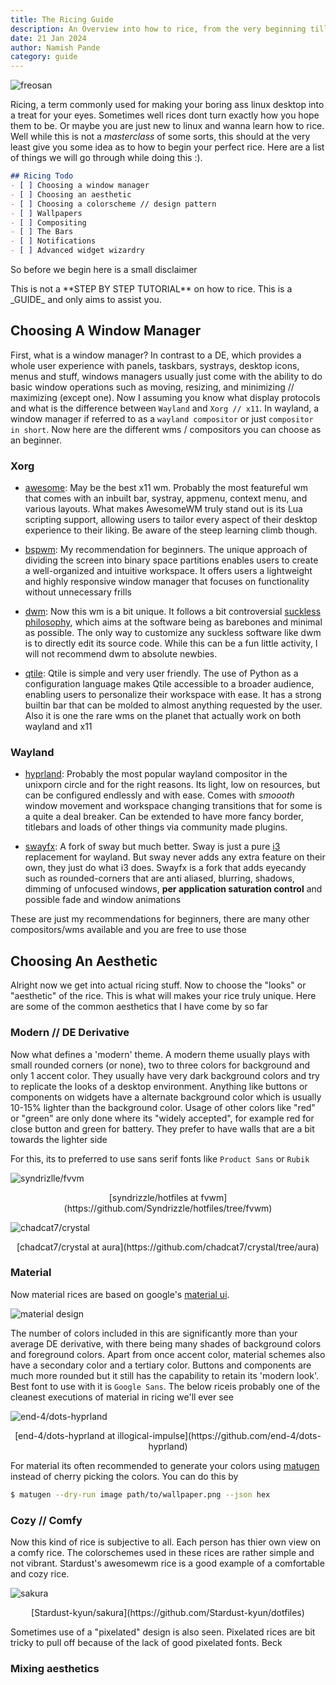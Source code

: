 ```yaml
---
title: The Ricing Guide
description: An Overview into how to rice, from the very beginning till the end.
date: 21 Jan 2024
author: Namish Pande
category: guide 
---
```

![freosan](/freosan.png)

Ricing, a term commonly used for making your boring ass linux desktop into a treat for your eyes. Sometimes well rices dont turn exactly how you hope them to be. Or maybe you are just new to linux and wanna learn how to rice. Well while this is not a _masterclass_ of some sorts, this should at the very least give you some idea as to how to begin your perfect rice. Here are a list of things we will go through while doing this :).

```markdown
## Ricing Todo
- [ ] Choosing a window manager 
- [ ] Choosing an aesthetic
- [ ] Choosing a colorscheme // design pattern
- [ ] Wallpapers
- [ ] Compositing
- [ ] The Bars
- [ ] Notifications
- [ ] Advanced widget wizardry
```

So before we begin here is a small disclaimer

<div class="p-4 my-8 bg-darker rounded-lg border-l-disabled border-l-4 font-mono">This is not a **STEP BY STEP TUTORIAL** on how to rice. This is a _GUIDE_ and only aims to assist you.</div>

## Choosing A Window Manager
First, what is a window manager? In contrast to a DE, which provides a whole user experience with panels, taskbars, systrays, desktop icons, menus and stuff, windows managers usually just come with the ability to do basic window operations such as moving, resizing, and minimizing // maximizing (except one). Now I assuming you know what display protocols and what is the difference between `Wayland` and `Xorg // x11`. In wayland, a window manager if referred to as a `wayland compositor` or just `compositor in short`. Now here are the different wms / compositors you can choose as an beginner.

### Xorg

- [awesome](https://awesomewm.org/): May be the best x11 wm. Probably the most featureful wm that comes with an inbuilt bar, systray, appmenu, context menu, and various layouts. What makes AwesomeWM truly stand out is its Lua scripting support, allowing users to tailor every aspect of their desktop experience to their liking. Be aware of the steep learning climb though.

- [bspwm](https://github.com/baskerville/bspwm): My recommendation for beginners. The unique approach of dividing the screen into binary space partitions enables users to create a well-organized and intuitive workspace. It offers users a lightweight and highly responsive window manager that focuses on functionality without unnecessary frills 

- [dwm](https://dwm.suckless.org/): Now this wm is a bit unique. It follows a bit controversial [suckless philosophy](https://suckless.org/philosophy/), which aims at the software being as barebones and minimal as possible. The only way to customize any suckless software like dwm is to directly edit its source code. While this can be a fun little activity, I will not recommend dwm to absolute newbies.

- [qtile](https://qtile.org/): Qtile is simple and very user friendly. The use of Python as a configuration language makes Qtile accessible to a broader audience, enabling users to personalize their workspace with ease. It has a strong builtin bar that can be molded to almost anything requested by the user. Also it is one the rare wms on the planet that actually work on both wayland and x11

### Wayland 

- [hyprland](https://hyprland.org/): Probably the most popular wayland compositor in the unixporn circle and for the right reasons. Its light, low on resources, but can be configured endlessly and with ease. Comes with _smoooth_ window movement and workspace changing transitions that for some is a quite a deal breaker. Can be extended to have more fancy border, titlebars and loads of other things via community made plugins.

- [swayfx](https://github.com/WillPower3309/swayfx): A fork of sway but much better. Sway is just a pure [i3](https://i3wm.org) replacement for wayland. But sway never adds any extra feature on their own, they just do what i3 does. Swayfx is a fork that adds eyecandy such as rounded-corners that are anti aliased, blurring, shadows, dimming of unfocused windows, **per application saturation control** and possible fade and window animations

<div class="p-4 my-8 bg-darker rounded-lg border-l-warn border-l-4 font-mono">These are just my recommendations for beginners, there are many other compositors/wms available and you are free to use those</div>

## Choosing An Aesthetic

Alright now we get into actual ricing stuff. Now to choose the "looks" or "aesthetic" of the rice. This is what will makes your rice truly unique. Here are some of the common aesthetics that I have come by so far

### Modern // DE Derivative
Now what defines a 'modern' theme. A modern theme usually plays with small rounded corners (or none), two to three colors for background and only 1 accent color. They usually have very dark background colors and try to replicate the looks of a desktop environment. Anything like buttons or components on widgets have a alternate background color which is usually 10-15% lighter than the background color. Usage of other colors like "red" or "green" are only done where its "widely accepted", for example red for close button and green for battery. They prefer to have walls that are a bit towards the lighter side 

For this, its to preferred to use sans serif fonts like `Product Sans` or `Rubik`

![syndrizlle/fvvm](https://camo.githubusercontent.com/7c31984716c4455a83ac5356abb3dc0bc38501acfe35b1d148cc6b71c1625b83/68747470733a2f2f692e696d6775722e636f6d2f376c47385152452e6a7067)

<div align="center">
  [syndrizzle/hotfiles at fvwm](https://github.com/Syndrizzle/hotfiles/tree/fvwm)
</div>

![chadcat7/crystal](/crystal.png)
<div align="center">
  [chadcat7/crystal at aura](https://github.com/chadcat7/crystal/tree/aura)
</div>

### Material

Now material rices are based on google's [material ui](https://m3.material.io).

![material design](https://lh3.googleusercontent.com/pIWcLbKzn27wEbtlCB2X9Tkd_N5YeVF4YXFjIitrd_dIq8fwIJQD8CLpeKNdrZoTBPk8lMnkRBeB-IgUfaCXLj_qpd1ogFTokmKL1mV4TXXA=s0)

The number of colors included in this are significantly more than your average DE derivative, with there being many shades of background colors and foreground colors. Apart from once accent color, material schemes also have a secondary color and a tertiary color. Buttons and components are much more rounded but it still has the capability to retain its 'modern look'. Best font to use with it is `Google Sans`. The below riceis probably one of the cleanest executions of material in ricing we'll ever see 

![end-4/dots-hyprland](/illogicalimpulse.png)

<div align="center">
  [end-4/dots-hyprland at illogical-impulse](https://github.com/end-4/dots-hyprland)
</div>

For material its often recommended to generate your colors using [matugen](https://github.com/InioX/matugen) instead of cherry picking the colors. You can do this by 

```bash
$ matugen --dry-run image path/to/wallpaper.png --json hex
```

### Cozy // Comfy
Now this kind of rice is subjective to all. Each person has thier own view on a comfy rice. The colorschemes used in these rices are rather simple and not vibrant. Stardust's awesomewm rice is a good example of a comfortable and cozy rice. 

![sakura](https://star.is-a.dev/src/sakura.png)

<div align="center">
  [Stardust-kyun/sakura](https://github.com/Stardust-kyun/dotfiles)
</div>

Sometimes use of a "pixelated" design is also seen. Pixelated rices are bit tricky to pull off because of the lack of good pixelated fonts. Beck

### Mixing aesthetics
